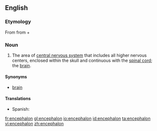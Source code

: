 ==English==
{{wikipedia}}

===Etymology===
From {{etyl|grc}} {{term|ἐγκέφαλος||within the head|tr=enkephalos|lang=grc|sc=polytonic}} from {{term|ἐν||in|tr=en|lang=grc|sc=polytonic}} + {{term|κεφαλή||head|tr=kephalē|lang=grc|sc=polytonic}}

===Noun===
{{en-noun|encephala}}

# {{neuroanatomy}} The area of [[central nervous system]] that includes all higher nervous centers, enclosed within the skull and continuous with the [[spinal cord]]; the [[brain]].

====Synonyms====
* [[brain]]

====Translations====
{{trans-top|brain}}
* Spanish: {{t+|es|encéfalo|m}}
{{trans-mid}}
{{trans-bottom}}

[[fr:encephalon]]
[[gl:encephalon]]
[[io:encephalon]]
[[id:encephalon]]
[[ta:encephalon]]
[[vi:encephalon]]
[[zh:encephalon]]